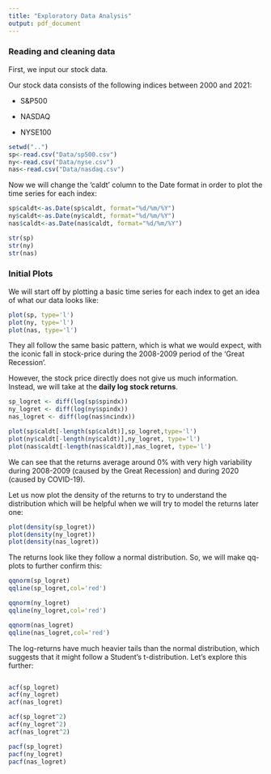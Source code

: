 ```yaml
---
title: "Exploratory Data Analysis"
output: pdf_document
---
```


### **Reading and cleaning data**

First, we input our stock data.

Our stock data consists of the following indices between 2000 and 2021:

-   S&P500

-   NASDAQ

-   NYSE100

```r
setwd("..")
sp<-read.csv("Data/sp500.csv")
ny<-read.csv("Data/nyse.csv")
nas<-read.csv("Data/nasdaq.csv")
```

Now we will change the 'caldt' column to the Date format in order to plot the time series for each index:

```r
sp$caldt<-as.Date(sp$caldt, format="%d/%m/%Y")
ny$caldt<-as.Date(ny$caldt, format="%d/%m/%Y")
nas$caldt<-as.Date(nas$caldt, format="%d/%m/%Y")

str(sp)
str(ny)
str(nas)
```
### **Initial Plots**

We will start off by plotting a basic time series for each index to get an idea of what our data looks like:

```r
plot(sp, type='l')
plot(ny, type='l')
plot(nas, type='l')
```
They all follow the same basic pattern, which is what we would expect, with the iconic fall in stock-price during the 2008-2009 period of the 'Great Recession'.

However, the stock price directly does not give us much information. Instead, we will take at the **daily log stock returns**.

```r
sp_logret <- diff(log(sp$spindx))
ny_logret <- diff(log(ny$spindx))
nas_logret <- diff(log(nas$ncindx))

plot(sp$caldt[-length(sp$caldt)],sp_logret,type='l')
plot(ny$caldt[-length(ny$caldt)],ny_logret, type='l')
plot(nas$caldt[-length(nas$caldt)],nas_logret, type='l')
```
We can see that the returns average around 0% with very high variability during 2008-2009 (caused by the Great Recession) and during 2020 (caused by COVID-19).

Let us now plot the density of the returns to try to understand the distribution which will be helpful when we will try to model the returns later one:

```r
plot(density(sp_logret))
plot(density(ny_logret))
plot(density(nas_logret))
```
The returns look like they follow a normal distribution. So, we will make qq-plots to further confirm this:

```r
qqnorm(sp_logret)
qqline(sp_logret,col='red')

qqnorm(ny_logret)
qqline(ny_logret,col='red')

qqnorm(nas_logret)
qqline(nas_logret,col='red')
```

 The log-returns have much heavier tails than the normal distribution, which suggests that it might follow a Student's t-distribution. Let's explore this further:
 
```r

```

```r
acf(sp_logret)
acf(ny_logret)
acf(nas_logret)
```

```r
acf(sp_logret^2)
acf(ny_logret^2)
acf(nas_logret^2)
```
```r
pacf(sp_logret)
pacf(ny_logret)
pacf(nas_logret)
```

